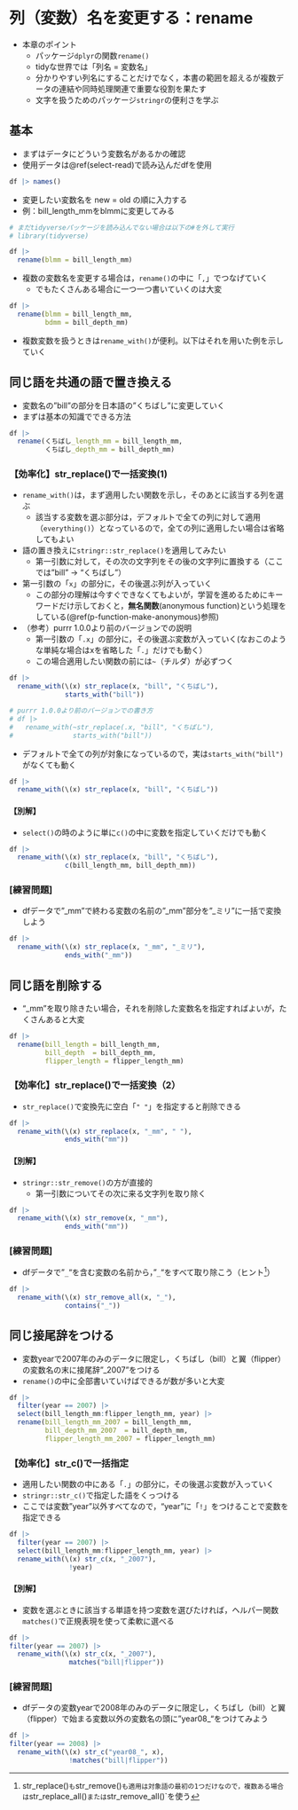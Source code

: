 # 列（変数）名を変更する：rename {#rename}

* 本章のポイント  
  + パッケージ`dplyr`の関数`rename()`  
  + tidyな世界では「列名 = 変数名」  
  + 分かりやすい列名にすることだけでなく，本書の範囲を超えるが複数データの連結や同時処理関連で重要な役割を果たす  
  + 文字を扱うためのパッケージ`stringr`の便利さを学ぶ
  
## 基本 {#rename-standard}

* まずはデータにどういう変数名があるかの確認
* 使用データは\@ref(select-read)で読み込んだdfを使用

```r
df |> names()
```

* 変更したい変数名を new = old の順に入力する
* 例：bill_length_mmをblmmに変更してみる


```r
# まだtidyverseパッケージを読み込んでない場合は以下の#を外して実行
# library(tidyverse)

df |> 
  rename(blmm = bill_length_mm)
```

* 複数の変数名を変更する場合は，`rename()`の中に「`,`」でつなげていく
  + でもたくさんある場合に一つ一つ書いていくのは大変

```r
df |> 
  rename(blmm = bill_length_mm,
         bdmm = bill_depth_mm)

```


* 複数変数を扱うときは`rename_with()`が便利。以下はそれを用いた例を示していく

## 同じ語を共通の語で置き換える{#rename-samew}

* 変数名の"bill"の部分を日本語の"くちばし"に変更していく
* まずは基本の知識でできる方法


```r

df |> 
  rename(くちばし_length_mm = bill_length_mm,
         くちばし_depth_mm = bill_depth_mm)
```

### 【効率化】str_replace()で一括変換(1){#rename-strreplace1}

* `rename_with()`は，まず適用したい関数を示し，そのあとに該当する列を選ぶ
  +  該当する変数を選ぶ部分は，デフォルトで全ての列に対して適用（`everything()`）となっているので，全ての列に適用したい場合は省略してもよい
* 語の置き換えに`stringr::str_replace()`を適用してみたい
  + 第一引数に対して，その次の文字列をその後の文字列に置換する（ここでは"bill" → "くちばし"）
* 第一引数の「`x`」の部分に，その後選ぶ列が入っていく
  + この部分の理解は今すぐできなくてもよいが，学習を進めるためにキーワードだけ示しておくと，**無名関数**(anonymous function)という処理をしている(\@ref(p-function-make-anonymous)参照)

* （参考）purrr 1.0.0より前のバージョンでの説明
  - 第一引数の「`.x`」の部分に，その後選ぶ変数が入っていく(なおこのような単純な場合はxを省略した「`.`」だけでも動く）
  - この場合適用したい関数の前には`~`（チルダ）が必ずつく

```r
df |> 
  rename_with(\(x) str_replace(x, "bill", "くちばし"),
              starts_with("bill"))

# purrr 1.0.0より前のバージョンでの書き方
# df |> 
#   rename_with(~str_replace(.x, "bill", "くちばし"),
#               starts_with("bill"))
```

* デフォルトで全ての列が対象になっているので，実は`starts_with("bill")`がなくても動く

```r
df |> 
  rename_with(\(x) str_replace(x, "bill", "くちばし"))
```






#### 【別解】{#rename-strreplace1-other}

* `select()`の時のように単に`c()`の中に変数を指定していくだけでも動く

```r
df |> 
  rename_with(\(x) str_replace(x, "bill", "くちばし"),
              c(bill_length_mm, bill_depth_mm))

```

### [練習問題]

* dfデータで"_mm"で終わる変数の名前の"_mm"部分を"_ミリ"に一括で変換しよう

```r
df |> 
  rename_with(\(x) str_replace(x, "_mm", "_ミリ"),
              ends_with("_mm"))
```


## 同じ語を削除する{#rename-remove}

* "_mm"を取り除きたい場合，それを削除した変数名を指定すればよいが，たくさんあると大変

```r

df |> 
  rename(bill_length = bill_length_mm,
         bill_depth  = bill_depth_mm,
         flipper_length = flipper_length_mm)
```

### 【効率化】str_replace()で一括変換（2）{#rename-strreplace2}

* `str_replace()`で変換先に空白「`" "`」を指定すると削除できる

```r
df |> 
  rename_with(\(x) str_replace(x, "_mm", " "),
              ends_with("mm"))
```

#### 【別解】 

* `stringr::str_remove()`の方が直接的
  + 第一引数についてその次に来る文字列を取り除く

```r
df |> 
  rename_with(\(x) str_remove(x, "_mm"),
              ends_with("mm"))
```

### [練習問題]

* dfデータで"`_`"を含む変数の名前から，"`_`"をすべて取り除こう（ヒント^[str_replace()`も`str_remove()`も適用は対象語の最初の1つだけなので，複数ある場合は`str_replace_all()`または`str_remove_all()`を使う]）


```r
df |> 
  rename_with(\(x) str_remove_all(x, "_"),
              contains("_"))
```  

## 同じ接尾辞をつける{#rename-add}

* 変数yearで2007年のみのデータに限定し，くちばし（bill）と翼（flipper）の変数名の末に接尾辞"_2007"をつける
* `rename()`の中に全部書いていけばできるが数が多いと大変


```r

df |> 
  filter(year == 2007) |> 
  select(bill_length_mm:flipper_length_mm, year) |> 
  rename(bill_length_mm_2007 = bill_length_mm,
         bill_depth_mm_2007  = bill_depth_mm,
         flipper_length_mm_2007 = flipper_length_mm)
```

### 【効率化】str_c()で一括指定{#rename-strc}

* 適用したい関数の中にある「`.`」の部分に，その後選ぶ変数が入っていく
* `stringr::str_c()`で指定した語をくっつける
* ここでは変数"year"以外すべてなので，"year"に「`!`」をつけることで変数を指定できる

```r
df |> 
  filter(year == 2007) |> 
  select(bill_length_mm:flipper_length_mm, year) |> 
  rename_with(\(x) str_c(x, "_2007"),
               !year)
```

#### 【別解】{#rename-strc-other}

* 変数を選ぶときに該当する単語を持つ変数を選びたければ，ヘルパー関数`matches()`で正規表現を使って柔軟に選べる

```r
df |> 
filter(year == 2007) |> 
  rename_with(\(x) str_c(x, "_2007"),
               matches("bill|flipper"))
```


### [練習問題]

* dfデータの変数yearで2008年のみのデータに限定し，くちばし（bill）と翼（flipper）で始まる変数以外の変数名の頭に"year08_"をつけてみよう


```r
df |> 
filter(year == 2008) |> 
  rename_with(\(x) str_c("year08_", x),
               !matches("bill|flipper"))
```

